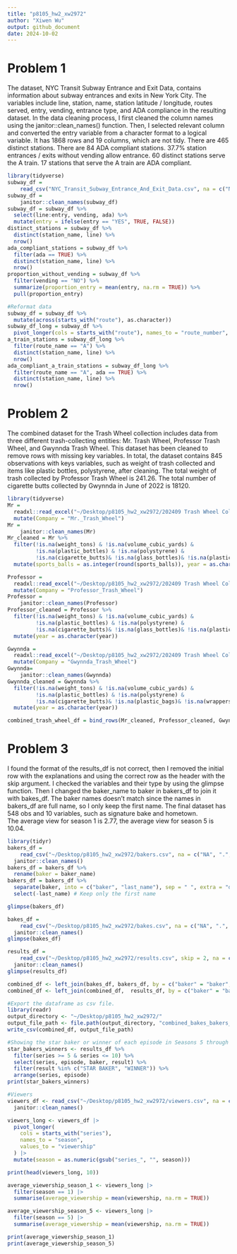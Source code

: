 ```yaml
---
title: "p8105_hw2_xw2972"
author: "Xiwen Wu"
output: github_document
date: 2024-10-02
---
```


# Problem 1
The dataset, NYC Transit Subway Entrance and Exit Data, contains information about subway entrances and exits in New York City. The variables include line, station, name, station latitude / longitude, routes served, entry, vending, entrance type, and ADA compliance in the resulting dataset. In the data cleaning process, I first cleaned the column names using the janitor::clean_names() function. Then, I selected relevant column and converted the entry variable from a character format to a logical variable. It has 1868 rows and 19 columns, which are not tidy.
There are 465 distinct stations. 
There are 84 ADA compliant stations. 
37.7% station entrances / exits without vending allow entrance.
60 distinct stations serve the A train.
17 stations that serve the A train are ADA compliant.
```r
library(tidyverse)
subway_df = 
    read_csv("NYC_Transit_Subway_Entrance_And_Exit_Data.csv", na = c("NA", ".", ""))
subway_df = 
    janitor::clean_names(subway_df)
subway_df = subway_df %>%
  select(line:entry, vending, ada) %>%
  mutate(entry = ifelse(entry == "YES", TRUE, FALSE))
distinct_stations = subway_df %>%
  distinct(station_name, line) %>%
  nrow()
ada_compliant_stations = subway_df %>%
  filter(ada == TRUE) %>%
  distinct(station_name, line) %>%
  nrow()
proportion_without_vending = subway_df %>%
  filter(vending == "NO") %>%
  summarize(proportion_entry = mean(entry, na.rm = TRUE)) %>%
  pull(proportion_entry)

#Reformat data
subway_df = subway_df %>%
  mutate(across(starts_with("route"), as.character))
subway_df_long = subway_df %>%
  pivot_longer(cols = starts_with("route"), names_to = "route_number", values_to = "route_name", values_drop_na = TRUE)
a_train_stations = subway_df_long %>%
  filter(route_name == "A") %>%
  distinct(station_name, line) %>%
  nrow()
ada_compliant_a_train_stations = subway_df_long %>%
  filter(route_name == "A", ada == TRUE) %>%
  distinct(station_name, line) %>%
  nrow()
```

# Problem 2
The combined dataset for the Trash Wheel collection includes data from three different trash-collecting entities: Mr. Trash Wheel, Professor Trash Wheel, and Gwynnda Trash Wheel. This dataset has been cleaned to remove rows with missing key variables. In total, the dataset contains 845 observations with keys variables, such as weight of trash collected and items like plastic bottles, polystyrene, after cleaning. The total weight of trash collected by Professor Trash Wheel is 241.26. The total number of cigarette butts collected by Gwynnda in June of 2022 is 18120.
```r
library(tidyverse)
Mr = 
  readxl::read_excel("~/Desktop/p8105_hw2_xw2972/202409 Trash Wheel Collection Data.xlsx", sheet = "Mr. Trash Wheel", range = "A2:N653")|>
  mutate(Company = "Mr._Trash_Wheel")
Mr = 
    janitor::clean_names(Mr)
Mr_cleaned = Mr %>%
  filter(!is.na(weight_tons) & !is.na(volume_cubic_yards) & 
         !is.na(plastic_bottles) & !is.na(polystyrene) & 
         !is.na(cigarette_butts)& !is.na(glass_bottles)& !is.na(plastic_bags)& !is.na(wrappers)& !is.na(sports_balls)&          !is.na(homes_powered))%>%
  mutate(sports_balls = as.integer(round(sports_balls)), year = as.character(year))

Professor = 
  readxl::read_excel("~/Desktop/p8105_hw2_xw2972/202409 Trash Wheel Collection Data.xlsx", sheet = "Professor Trash Wheel", range = "A2:M120")|>
  mutate(Company = "Professor_Trash_Wheel")
Professor = 
    janitor::clean_names(Professor)
Professor_cleaned = Professor %>%
  filter(!is.na(weight_tons) & !is.na(volume_cubic_yards) & 
         !is.na(plastic_bottles) & !is.na(polystyrene) & 
         !is.na(cigarette_butts)& !is.na(glass_bottles)& !is.na(plastic_bags)& !is.na(wrappers)& !is.na(homes_powered))%>%
  mutate(year = as.character(year))

Gwynnda = 
  readxl::read_excel("~/Desktop/p8105_hw2_xw2972/202409 Trash Wheel Collection Data.xlsx", sheet = "Gwynnda Trash Wheel", range = "A2:L265")|>
  mutate(Company = "Gwynnda_Trash_Wheel")
Gwynnda= 
    janitor::clean_names(Gwynnda)
Gwynnda_cleaned = Gwynnda %>%
  filter(!is.na(weight_tons) & !is.na(volume_cubic_yards) & 
         !is.na(plastic_bottles) & !is.na(polystyrene) & 
         !is.na(cigarette_butts)& !is.na(plastic_bags)& !is.na(wrappers)& !is.na(homes_powered))%>%
  mutate(year = as.character(year))

combined_trash_wheel_df = bind_rows(Mr_cleaned, Professor_cleaned, Gwynnda_cleaned)
```

# Problem 3
I found the format of the results_df is not correct, then I removed the initial row with the explanations and using the correct row as the header with the skip argument. I checked the variables and their type by using the glimpse function. Then I changed the baker_name to baker in bakers_df to join it with bakes_df. The baker names doesn't match since the names in bakers_df are full name, so I only keep the first name. The final dataset has 548 obs and 10 variables, such as signature bake and hometown.  
The average view for season 1 is 2.77, the average view for season 5 is 10.04.
```r
library(tidyr)
bakers_df = 
    read_csv("~/Desktop/p8105_hw2_xw2972/bakers.csv", na = c("NA", ".", ""))|>
  janitor::clean_names()
bakers_df = bakers_df %>%
  rename(baker = baker_name)
bakers_df = bakers_df %>%
  separate(baker, into = c("baker", "last_name"), sep = " ", extra = "drop", fill = "right") %>%
  select(-last_name) # Keep only the first name

glimpse(bakers_df)

bakes_df = 
    read_csv("~/Desktop/p8105_hw2_xw2972/bakes.csv", na = c("NA", ".", ""))|>
  janitor::clean_names()
glimpse(bakes_df)

results_df = 
    read_csv("~/Desktop/p8105_hw2_xw2972/results.csv", skip = 2, na = c("NA", ".", ""))|>
  janitor::clean_names()
glimpse(results_df)

combined_df <- left_join(bakes_df, bakers_df, by = c("baker" = "baker", "series" = "series"))
combined_df <- left_join(combined_df,  results_df, by = c("baker" = "baker", "series" = "series", "episode" = "episode"))

#Export the dataframe as csv file. 
library(readr)
output_directory <- "~/Desktop/p8105_hw2_xw2972/"  
output_file_path <- file.path(output_directory, "combined_bakes_bakers_results.csv")
write_csv(combined_df, output_file_path)

#Showing the star baker or winner of each episode in Seasons 5 through 10.
star_bakers_winners <- results_df %>%
  filter(series >= 5 & series <= 10) %>%
  select(series, episode, baker, result) %>%
  filter(result %in% c("STAR BAKER", "WINNER")) %>%
  arrange(series, episode)
print(star_bakers_winners)

#Viewers
viewers_df <- read_csv("~/Desktop/p8105_hw2_xw2972/viewers.csv", na = c("NA", ".", "")) %>%
  janitor::clean_names()

viewers_long <- viewers_df |> 
  pivot_longer(
    cols = starts_with("series"),
    names_to = "season",
    values_to = "viewership"
  ) |> 
  mutate(season = as.numeric(gsub("series_", "", season)))  

print(head(viewers_long, 10))

average_viewership_season_1 <- viewers_long |> 
  filter(season == 1) |> 
  summarise(average_viewership = mean(viewership, na.rm = TRUE))

average_viewership_season_5 <- viewers_long |> 
  filter(season == 5) |> 
  summarise(average_viewership = mean(viewership, na.rm = TRUE))

print(average_viewership_season_1)
print(average_viewership_season_5)
```